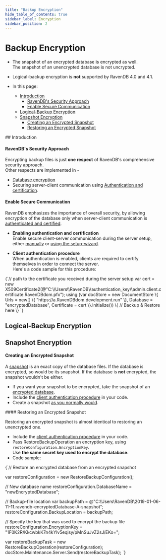 ```yaml
---
title: "Backup Encryption"
hide_table_of_contents: true
sidebar_label: Encryption
sidebar_position: 2
---
```



# Backup Encryption  
<Admonition type="note" title="">

* The snapshot of an encrypted database is encrypted as well.  
  The snapshot of an unencrypted database is not uncrypted.  
* Logical-backup encryption is **not** supported by RavenDB 4.0 and 4.1.  

* In this page:  
  * [Introduction](../../../../client-api/operations/maintenance/backup/encrypted-backup.mdx#introduction)  
     * [RavenDB's Security Approach](../../../../client-api/operations/maintenance/backup/encrypted-backup.mdx#ravendbs-security-approach)  
     * [Enable Secure Communication](../../../../client-api/operations/maintenance/backup/encrypted-backup.mdx#enable-secure-communication)  
  * [Logical-Backup Encryption](../../../../client-api/operations/maintenance/backup/encrypted-backup.mdx#logical-backup-encryption)  
  * [Snapshot Encryption](../../../../client-api/operations/maintenance/backup/encrypted-backup.mdx#snapshot-encryption)  
     * [Creating an Encrypted Snapshot](../../../../client-api/operations/maintenance/backup/encrypted-backup.mdx#creating-an-encrypted-snapshot)  
     * [Restoring an Encrypted Snapshot](../../../../client-api/operations/maintenance/backup/encrypted-backup.mdx#restoring-an-encrypted-snapshot)  
</Admonition>
## Introduction

#### RavenDB's Security Approach

Encrypting backup files is just **one respect** of RavenDB's comprehensive security approach.  
Other respects are implemented in -

* [Database encryption](../../../../server/security/encryption/database-encryption.mdx)  
* Securing server-client communication using [Authentication and certification](../../../../server/security/authentication/certificate-configuration.mdx).  
#### Enable Secure Communication

RavenDB emphasizes the importance of overall security, by allowing encryption of the database only when 
server-client communication is [authenticated and certified](../../../../server/security/overview.mdx).  

* **Enabling authentication and certification**  
  Enable secure client-server communication during the server setup, either [manually](../../../../server/security/authentication/certificate-configuration.mdx) or [using the setup-wizard](../../../../start/installation/setup-wizard.mdx).  

* **Client authentication procedure**  
  When authentication is enabled, clients are required to certify themselves in order to connect the server.  
  Here's a code sample for this procedure:  
<TabItem value="encrypted_database" label="encrypted_database">
<CodeBlock language="csharp">
{`// path to the certificate you received during the server setup
var cert = new X509Certificate2(@"C:\\Users\\RavenDB\\authentication_key\\admin.client.certificate.RavenDBdom.pfx");
using (var docStore = new DocumentStore
\{
    Urls = new[] \{ "https://a.RavenDBdom.development.run" \},
    Database = "encryptedDatabase",
    Certificate = cert
\}.Initialize())
\{
    // Backup & Restore here
\}
`}
</CodeBlock>
</TabItem>  



## Logical-Backup Encryption

<Admonition type="note" title="Logical-backup encryption is not supported by RavenDB 4.0 and 4.1.  " id="logical-backup-encryption-is-not-supported-by-ravendb-4-0-and-4-1" href="#logical-backup-encryption-is-not-supported-by-ravendb-4-0-and-4-1">
</Admonition>



## Snapshot Encryption

#### Creating an Encrypted Snapshot

A [snapshot](../../../../client-api/operations/maintenance/backup/backup-overview.mdx#snapshot) is an exact copy of the database files. 
If the database is encrypted, so would be its snapshot. If the database is **not** encrypted, the snapshot wouldn't be either.  

* If you want your snapshot to be encrypted, take the snapshot of an [encrypted database](../../../../server/security/encryption/database-encryption.mdx#creating-an-encrypted-database-using-the-rest-api-and-the-client-api).  
* Include the [client authentication procedure](../../../../client-api/operations/maintenance/backup/encrypted-backup.mdx#enable-secure-communication) in your code.  
* Create a snapshot [as you normally would](../../../../client-api/operations/maintenance/backup/backup-overview.mdx#backup-types).  

<Admonition type="note" title="The incremental backups of an encrypted snapshot are **not** encrypted." id="the-incremental-backups-of-an-encrypted-snapshot-are-not-encrypted" href="#the-incremental-backups-of-an-encrypted-snapshot-are-not-encrypted">
</Admonition>
#### Restoring an Encrypted Snapshot

Restoring an encrypted snapshot is almost identical to restoring an unencrypted one.  

* Include the [client authentication procedure](../../../../client-api/operations/maintenance/backup/encrypted-backup.mdx#enable-secure-communication) in your code.  
* Pass RestoreBackupOperation an encryption key, using `restoreConfiguration.EncryptionKey`.  
   Use **the same secret key used to encrypt the database**.
* Code sample:
<TabItem value="restore_encrypted_database" label="restore_encrypted_database">
<CodeBlock language="csharp">
{`// Restore an encrypted database from an encrypted snapshot

var restoreConfiguration = new RestoreBackupConfiguration();

// New database name
restoreConfiguration.DatabaseName = "newEncryptedDatabase";

// Backup-file location
var backupPath = @"C:\\Users\\RavenDB\\2019-01-06-11-11.ravendb-encryptedDatabase-A-snapshot";
restoreConfiguration.BackupLocation = backupPath;

// Specify the key that was used to encrypt the backup file
restoreConfiguration.EncryptionKey = "1F0K2R/KkcwbkK7n4kYlv5eqisy/pMnSuJvZ2sJ/EKo=";

var restoreBackupTask = new RestoreBackupOperation(restoreConfiguration);
docStore.Maintenance.Server.Send(restoreBackupTask);
`}
</CodeBlock>
</TabItem>  



